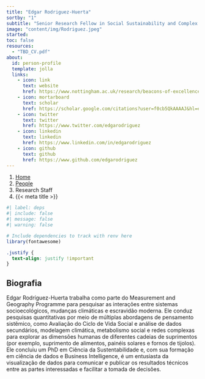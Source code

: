 ```yaml
---
title: "Edgar Rodriguez-Huerta"
sortby: "1"
subtitle: "Senior Research Fellow in Social Sustainability and Complex Systems"
image: "content/img/Rodriguez.jpeg"
started: 
toc: false
resources: 
  - "TBD_CV.pdf"
about:
  id: person-profile
  template: jolla
  links:
    - icon: link
      text: website
      href: https://www.nottingham.ac.uk/research/beacons-of-excellence/rights-lab/our-team/edgar-rodríguez-huerta/index.aspx
    - icon: mortarboard
      text: scholar
      href: https://scholar.google.com/citations?user=f0cb5QkAAAAJ&hl=en
    - icon: twitter
      text: twitter
      href: https://www.twitter.com/edgarodriguez
    - icon: linkedin
      text: linkedin
      href: https://www.linkedin.com/in/edgarodriguez
    - icon: github
      text: github
      href: https://www.github.com/edgarodriguez
---
```


```{=html}
<nav aria-label="breadcrumb">
  <ol class="breadcrumb">
    <li class="breadcrumb-item"><a href="../../index.html">Home</a></li>
    <li class="breadcrumb-item"><a href="../../people.html">People</a></li>
    <li class="breadcrumb-item active">Research Staff</li>
    <li class="breadcrumb-item active" aria-current="page">{{< meta title >}}</li>
  </ol>
</nav>
```

:::{#person-profile}
:::

```r
#| label: deps
#| include: false
#| message: false
#| warning: false

# Include dependencies to track with renv here
library(fontawesome)
```

```css
.justify {
  text-align: justify !important
}
```

::: {.justify}

## Biografia
Edgar Rodríguez-Huerta trabalha como parte do Measurement and Geography Programme para pesquisar as interações entre sistemas socioecológicos, mudanças climáticas e escravidão moderna. Ele conduz pesquisas quantitativas por meio de múltiplas abordagens de pensamento sistêmico, como Avaliação do Ciclo de Vida Social e análise de dados secundários, modelagem climática, metabolismo social e redes complexas para explorar as dimensões humanas de diferentes cadeias de suprimentos (por exemplo, suprimento de alimentos, painéis solares e fornos de tijolos). Ele concluiu um PhD em Ciência da Sustentabilidade e, com sua formação em ciência de dados e Business Intelligence, é um entusiasta da visualização de dados para comunicar e publicar os resultados técnicos entre as partes interessadas e facilitar a tomada de decisões.

:::
